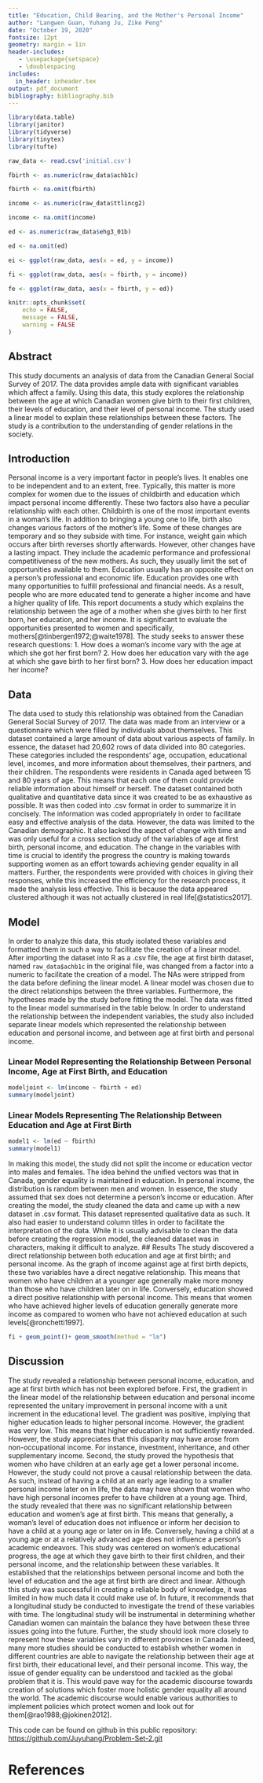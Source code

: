 ---
title: "Education, Child Bearing, and the Mother's Personal Income"
author: "Langwen Guan, Yuhang Ju, Zike Peng"
date: "October 19, 2020"
fontsize: 12pt
geometry: margin = 1in
header-includes:
   - \usepackage{setspace}
   - \doublespacing
includes:
  in_header: inheader.tex
output: pdf_document
bibliography: bibliography.bib
---

```{r setup, include=FALSE}
library(data.table)
library(janitor)
library(tidyverse)
library(tinytex)
library(tufte)

raw_data <- read.csv('initial.csv')

fbirth <- as.numeric(raw_data$achb1c)

fbirth <- na.omit(fbirth)

income <- as.numeric(raw_data$ttlincg2)

income <- na.omit(income)

ed <- as.numeric(raw_data$ehg3_01b)

ed <- na.omit(ed)

ei <- ggplot(raw_data, aes(x = ed, y = income))

fi <- ggplot(raw_data, aes(x = fbirth, y = income))

fe <- ggplot(raw_data, aes(x = fbirth, y = ed))

knitr::opts_chunk$set(
	echo = FALSE,
	message = FALSE,
	warning = FALSE
)
```
\newpage
## Abstract

This study documents an analysis of data from the Canadian General Social Survey of 2017. The data provides ample data with significant variables which affect a family. Using this data, this study explores the relationship between the age at which Canadian women give birth to their first children, their levels of education, and their level of personal income. The study used a linear model to explain these relationships between these factors. The study is a contribution to the understanding of gender relations in the society. 

\newpage
## Introduction

Personal income is a very important factor in people's lives. It enables one to be independent and to an extent, free. Typically, this matter is more complex for women due to the issues of childbirth and education which impact personal income differently. These two factors also have a peculiar relationship with each other. Childbirth is one of the most important events in a woman's life. In addition to bringing a young one to life, birth also changes various factors of the mother's life. Some of these changes are temporary and so they subside with time. For instance, weight gain which occurs after birth reverses shortly afterwards. However, other changes have a lasting impact. They include the academic performance and professional competitiveness of the new mothers. As such, they usually limit the set of opportunities available to them. Education usually has an opposite effect on a person's professional and economic life. Education provides one with many opportunities to fulfill professional and financial needs. As a result, people who are more educated tend to generate a higher income and have a higher quality of life. This report documents a study which explains the relationship between the age of a mother when she gives birth to her first born, her education, and her income. It is significant to evaluate the opportunities presented to women and specifically, mothers[@tinbergen1972;@waite1978]. The study seeks to answer these research questions:
1.	How does a woman's income vary with the age at which she got her first born?
2.	How does her education vary with the age at which she gave birth to her first born?
3.	How does her education impact her income?

## Data

The data used to study this relationship was obtained from the Canadian General Social Survey of 2017. The data was made from an interview or a questionnaire which were filled by individuals about themselves. This dataset contained a large amount of data about various aspects of family. In essence, the dataset had 20,602 rows of data divided into 80 categories. These categories included the respondents' age, occupation, educational level, incomes, and more information about themselves, their partners, and their children. The respondents were residents in Canada aged between 15 and 80 years of age. This means that each one of them could provide reliable information about himself or herself. The dataset contained both qualitative and quantitative data since it was created to be as exhaustive as possible. It was then coded into .csv format in order to summarize it in concisely. The information was coded appropriately in order to facilitate easy and effective analysis of the data. However, the data was limited to the Canadian demographic. It also lacked the aspect of change with time and was only useful for a cross section study of the variables of age at first birth, personal income, and education. The change in the variables with time is crucial to identify the progress the country is making towards supporting women as an effort towards achieving gender equality in all matters. Further, the respondents were provided with choices in giving their responses, while this increased the efficiency for the research process, it made the analysis less effective. This is because the data appeared clustered although it was not actually clustered in real life[@statistics2017]. 

## Model

In order to analyze this data, this study isolated these variables and formatted them in such a way to facilitate the creation of a linear model. After importing the dataset into R as a .csv file, the age at first birth dataset, named ``` raw_data$achb1c``` in the original file, was changed from a factor into a numeric to facilitate the creation of a model. The NAs were stripped from the data before defining the linear model. 
A linear model was chosen due to the direct relationships between the three variables. Furthermore, the hypotheses made by the study before fitting the model. The data was fitted to the linear model summarised in the table below. In order to understand the relationship between the independent variables, the study also included separate linear models which represented the relationship between education and personal income, and between age at first birth and personal income. 

### Linear Model Representing the Relationship Between Personal Income, Age at First Birth, and Education
```{r}
modeljoint <- lm(income ~ fbirth + ed)
summary(modeljoint)
```
### Linear Models Representing The Relationship Between Education and Age at First Birth
```{r}
model1 <- lm(ed ~ fbirth)
summary(model1)
```
In making this model, the study did not split the income or education vector into males and females. The idea behind the unified vectors was that in Canada, gender equality is maintained in education. In personal income, the distribution is random between men and women. In essence, the study assumed that sex does not determine a person's income or education. After creating the model, the study cleaned the data and came up with a new dataset in .csv format. This dataset represented qualitative data as such. It also had easier to understand column titles in order to facilitate the interpretation of the data. While it is usually advisable to clean the data before creating the regression model, the cleaned dataset was in characters, making it difficult to analyze.
## Results
The study discovered a direct relationship between both education and age at first birth; and personal income. As the graph of income against age at first birth depicts, these two variables have a direct negative relationship. This means that women who have children at a younger age generally make more money than those who have children later on in life. Conversely, education showed a direct positive relationship with personal income. This means that women who have achieved higher levels of education generally generate more income as compared to women who have not achieved education at such levels[@ronchetti1997]. 
 
```{r fig-margin, fig.margin=TRUE}
fi + geom_point()+ geom_smooth(method = "lm")
```
 
## Discussion

The study revealed a relationship between personal income, education, and age at first birth which has not been explored before. First, the gradient in the linear model of the relationship between education and personal income represented the unitary improvement in personal income with a unit increment in the educational level. The gradient was positive, implying that higher education leads to higher personal income. However, the gradient was very low. This means that higher education is not sufficiently rewarded. However, the study appreciates that this disparity may have arose from non-occupational income. For instance, investment, inheritance, and other supplementary income. Second, the study proved the hypothesis that women who have children at an early age get a lower personal income. However, the study could not prove a causal relationship between the data. As such, instead of having a child at an early age leading to a smaller personal income later on in life, the data may have shown that women who have high personal incomes prefer to have children at a young age. Third, the study revealed that there was no significant relationship between education and women's age at first birth. This means that generally, a woman's level of education does not influence or inform her decision to have a child at a young age or later on in life. Conversely, having a child at a young age or at a relatively advanced age does not influence a person's academic endeavors. 
This study was centered on women's educational progress, the age at which they gave birth to their first children, and their personal income, and the relationship between these variables. It established that the relationships between personal income and both the level of education and the age at first birth are direct and linear. Although this study was successful in creating a reliable body of knowledge, it was limited in how much data it could make use of. In future, it recommends that a longitudinal study be conducted to investigate the trend of these variables with time. The longitudinal study will be instrumental in determining whether Canadian women can maintain the balance they have between these three issues going into the future. Further, the study should look more closely to represent how these variables vary in different provinces in Canada. Indeed, many more studies should be conducted to establish whether women in different countries are able to navigate the relationship between their age at first birth, their educational level, and their personal income. This way, the issue of gender equality can be understood and tackled as the global problem that it is. This would pave way for the academic discourse towards creation of solutions which foster more holistic gender equality all around the world. The academic discourse would enable various authorities to implement policies which protect women and look out for them[@rao1988;@jokinen2012]. 

This code can be found on github in this public repository: <https://github.com/Juyuhang/Problem-Set-2.git>

\newpage
# References